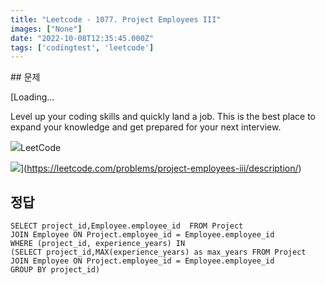 ```yaml
---
title: "Leetcode - 1077. Project Employees III"
images: ["None"]
date: "2022-10-08T12:35:45.000Z"
tags: ['codingtest', 'leetcode']
---
```


<TOCInline toc={props.toc} asDisclosure />
## 문제

[Loading...

Level up your coding skills and quickly land a job. This is the best place to expand your knowledge and get prepared for your next interview.

![](https://leetcode.com/favicon-192x192.png)LeetCode

![](https://leetcode.com/static/images/LeetCode_Sharing.png)](https://leetcode.com/problems/project-employees-iii/description/)

## 정답

```
SELECT project_id,Employee.employee_id  FROM Project
JOIN Employee ON Project.employee_id = Employee.employee_id
WHERE (project_id, experience_years) IN
(SELECT project_id,MAX(experience_years) as max_years FROM Project
JOIN Employee ON Project.employee_id = Employee.employee_id
GROUP BY project_id)

```
